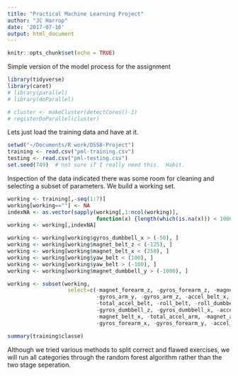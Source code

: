 ```yaml
---
title: "Practical Machine Learning Project"
author: "JC Harrop"
date: '2017-07-16'
output: html_document
---
```


```r
knitr::opts_chunk$set(echo = TRUE)
```
Simple version of the model process for the assignment
```r
library(tidyverse)
library(caret)
# library(parallel)
# library(doParallel)

# cluster <- makeCluster(detectCores()-1)
# registerDoParallel(cluster)
```

Lets just load the training data and have at it.  

```r
setwd("~/Documents/R work/DSS8-Project")
training <- read.csv("pml-training.csv")
testing <- read.csv("pml-testing.csv")
set.seed(749)  # not sure if I really need this.  Habit.
```

Inspection of the data indicated there was some room for cleaning and selecting a subset 
of parameters.  We build a working set.

```r
working <- training[,-seq(1:7)]
working[working==""] <- NA
indexNA <- as.vector(sapply(working[,1:ncol(working)],
                            function(x) {length(which(is.na(x))) < 1000}))
working <- working[,indexNA]

working <- working[working$gyros_dumbbell_x > (-50), ]
working <- working[working$magnet_belt_z < (-125), ]
working <- working[working$magnet_belt_x < (250), ]
working <- working[working$yaw_belt < (100), ]
working <- working[working$yaw_belt > (-100), ]
working <- working[working$magnet_dumbbell_y > (-1000), ]

working <- subset(working, 
                   select=c(-magnet_forearm_z, -gyros_forearm_z, -magnet_arm_x, 
                            -gyros_arm_y, -gyros_arm_z, -accel_belt_x, -gyros_belt_y, 
                            -total_accel_belt, -roll_belt, -roll_dumbbell,
                            -gyros_dumbbell_z, -gyros_dumbbell_x, -accel_belt_y, 
                            -magnet_belt_x, -total_accel_arm, -magnet_arm_y, 
                            -gyros_forearm_x, -gyros_forearm_y, -accel_forearm_x))

summary(training$classe)
```

Although we tried various methods to split correct and flawed exercises, we will run
all categories through the random forest algorithm rather than the two stage seperation.
